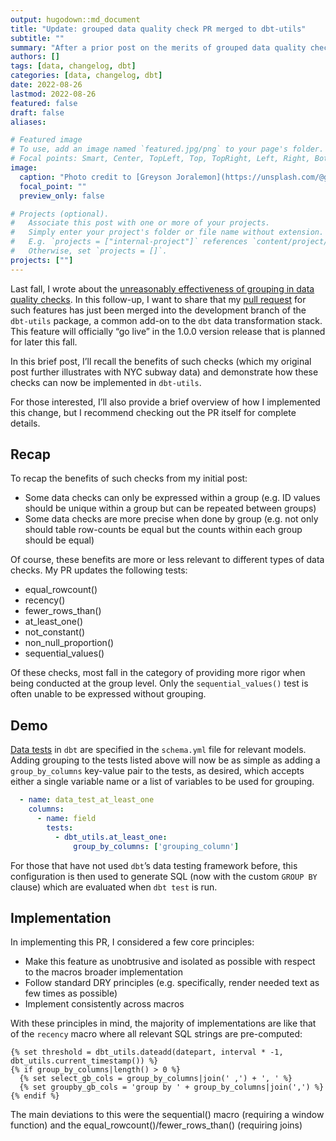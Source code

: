 ```yaml
---
output: hugodown::md_document
title: "Update: grouped data quality check PR merged to dbt-utils"
subtitle: ""
summary: "After a prior post on the merits of grouped data quality checks, I demo my newly merged implementation for dbt"
authors: []
tags: [data, changelog, dbt]
categories: [data, changelog, dbt]
date: 2022-08-26
lastmod: 2022-08-26
featured: false
draft: false
aliases:

# Featured image
# To use, add an image named `featured.jpg/png` to your page's folder.
# Focal points: Smart, Center, TopLeft, Top, TopRight, Left, Right, BottomLeft, Bottom, BottomRight.
image:
  caption: "Photo credit to [Greyson Joralemon](https://unsplash.com/@greysonjoralemon) on Unsplash"
  focal_point: ""
  preview_only: false

# Projects (optional).
#   Associate this post with one or more of your projects.
#   Simply enter your project's folder or file name without extension.
#   E.g. `projects = ["internal-project"]` references `content/project/deep-learning/index.md`.
#   Otherwise, set `projects = []`.
projects: [""]
---
```


Last fall, I wrote about the [unreasonably effectiveness of grouping in data quality checks](https://www.emilyriederer.com/post/grouping-data-quality/). In this follow-up, I want to share that my [pull request](https://github.com/dbt-labs/dbt-utils/pull/633) for such features has just been merged into the development branch of the `dbt-utils` package, a common add-on to the `dbt` data transformation stack. This feature will officially "go live" in the 1.0.0 version release that is planned for later this fall. 

In this brief post, I'll recall the benefits of such checks (which my original post further illustrates with NYC subway data) and demonstrate how these checks can now be implemented in `dbt-utils`. 

For those interested, I'll also provide a brief overview of how I implemented this change, but I recommend checking out the PR itself for complete details.

## Recap

To recap the benefits of such checks from my initial post:

- Some data checks can only be expressed within a group (e.g. ID values should be unique within a group but can be repeated between groups)
- Some data checks are more precise when done by group (e.g. not only should table row-counts be equal but the counts within each group should be equal)

Of course, these benefits are more or less relevant to different types of data checks. My PR updates the following tests:

- equal_rowcount()
- recency()
- fewer_rows_than()
- at_least_one()
- not_constant()
- non_null_proportion()
- sequential_values()

Of these checks, most fall in the category of providing more rigor when being conducted at the group level. Only the `sequential_values()` test is often unable to be expressed without grouping.

## Demo

[Data tests](https://docs.getdbt.com/docs/building-a-dbt-project/tests) in `dbt` are specified in the `schema.yml` file for relevant models. Adding grouping to the tests listed above will now be as simple as adding a `group_by_columns` key-value pair to the tests, as desired, which accepts either a single variable name or a list of variables to be used for grouping.

```yaml
  - name: data_test_at_least_one
    columns:
      - name: field
        tests:
          - dbt_utils.at_least_one:
              group_by_columns: ['grouping_column']
```

For those that have not used `dbt`'s data testing framework before, this configuration is then used to generate SQL (now with the custom `GROUP BY` clause) which are evaluated when `dbt test` is run.  

## Implementation

In implementing this PR, I considered a few core principles:

- Make this feature as unobtrusive and isolated as possible with respect to the macros broader implementation
- Follow standard DRY principles (e.g. specifically, render needed text as few times as possible)
- Implement consistently across macros

With these principles in mind, the majority of implementations are like that of the `recency` macro where all relevant SQL strings are pre-computed:

```
{% set threshold = dbt_utils.dateadd(datepart, interval * -1, dbt_utils.current_timestamp()) %}
{% if group_by_columns|length() > 0 %}
  {% set select_gb_cols = group_by_columns|join(' ,') + ', ' %}
  {% set groupby_gb_cols = 'group by ' + group_by_columns|join(',') %}
{% endif %}
```

The main deviations to this were the sequential() macro (requiring a window function) and the equal_rowcount()/fewer_rows_than() (requiring joins)

